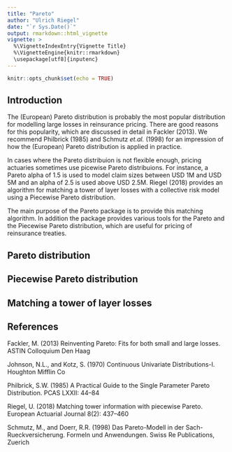 ```yaml
---
title: "Pareto"
author: "Ulrich Riegel"
date: "`r Sys.Date()`"
output: rmarkdown::html_vignette
vignette: >
  %\VignetteIndexEntry{Vignette Title}
  %\VignetteEngine{knitr::rmarkdown}
  \usepackage[utf8]{inputenc}
---
```


```r
knitr::opts_chunk$set(echo = TRUE)
```

## Introduction

The (European) Pareto distribution is probably the most popular distribution for modelling large losses in reinsurance pricing. There are good reasons for this popularity, which are discussed in detail in Fackler (2013). We recommend  Philbrick (1985)  and Schmutz *et.al.* (1998) for an impression of how the (European) Pareto distribution is applied in practice. 

In cases where the Pareto distribuion is not flexible enough, pricing actuaries sometimes use picewise Pareto distribuions. For instance, a Pareto alpha of 1.5 is used to model claim sizes between USD 1M and USD 5M and an alpha of 2.5 is used above USD 2.5M. Riegel (2018) provides an algorithm for matching a tower of layer losses with a collective risk model using a Piecewise Pareto distribution.

The main purpose of the Pareto package is to provide this matching algorithm. In addition the package provides various tools for the Pareto and the Piecewise Pareto distribution, which are useful for pricing of reinsurance treaties.

## Pareto distribution




## Piecewise Pareto distribution




## Matching a tower of layer losses


## References

Fackler, M. (2013) Reinventing Pareto: Fits for both small and large losses. ASTIN Colloquium Den Haag

Johnson, N.L., and Kotz, S. (1970) Continuous Univariate Distributions-I. Houghton Mifflin Co

Philbrick, S.W. (1985) A Practical Guide to the Single Parameter Pareto Distribution. PCAS LXXII: 44--84

Riegel, U. (2018) Matching tower information with piecewise Pareto. European Actuarial Journal 8(2): 437--460

Schmutz, M., and Doerr, R.R. (1998) Das Pareto-Modell in der Sach-Rueckversicherung. Formeln und Anwendungen. Swiss Re Publications, Zuerich

